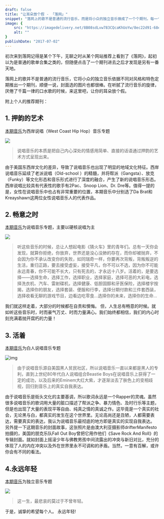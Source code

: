 ```yaml
---
draft: false
title: "让耳朵放个假 - 「落网」"
snippet: "落网上的歌不是普通的流行音乐，而是将小众的独立音乐做成了一个个期刊，每一个都是独具特色"
image: {
    src: "https://imagedelivery.net/8B08sdLvw783CQcaKhUoYw/8ec22d91-68e8-43ff-6aaa-793571bde300/public",
    alt: ""
}
publishDate: "2017-07-02"
---
```


初次来到落网记得是某个下午，无聊之时从某个网站推荐上看到了《落网》，起初以为是普通的歌单合集之类的，但随便点击了一个期刊进去之后才发现是另有一番天地。

落网上的歌并不是普通的流行音乐，它将小众的独立音乐依据不同对风格和特色定期推出一个期刊，顺便一说，封面选的图片也都很棒。在听腻了流行音乐的旋律，厌倦了千篇一律的口水歌的时候，来这里吧，让你的耳朵放个假。

附上个人的推荐期刊：

## 1. 押韵的艺术

[本期音乐](http://www.luoo.net/music/621)为西岸说唱（West Coast Hip Hop）音乐专题

![](https://imagedelivery.net/8B08sdLvw783CQcaKhUoYw/9b17e1d0-8566-4a6f-fef8-94b5fd61cb00/public)

> 说唱音乐的本质是把自己内心深处的情感用简单、直接的话语通过押韵的艺术方式呈现出来。

由于美国东西岸文化的差异，导致了说唱音乐也出现了明显的地域文化特征。西岸说唱音乐延续了老派说唱（Old-school ）的精髓，并将帮派（Gangsta）、放克（Funky）等文化形态和音乐形式进行了深度的融合，产生了新的说唱音乐形态。西岸说唱比较具有代表性的歌手有2Pac、Snoop Lion、Dr. Dre等。值得一提的是，女性在说唱音乐中也占有非常重要的位置，本期音乐中分别选了Da Brat和Kreayshawn这两位女性说唱音乐人的代表作品。

## 2. 畅意之时

[本期音乐](http://www.luoo.net/music/650)为说唱音乐专题，主要以硬核说唱为主

![](https://imagedelivery.net/8B08sdLvw783CQcaKhUoYw/6148c1f4-22ec-4eb6-82f5-749aadf37300/public)

> 听这些音乐的时候，总让人想起电影《猜火车》里的青年们。总有一天你会发现，就算你拒绝，你放弃，世界还是没心没肺的存在，而你却被抛弃，不会因为你不承认改变你的失败，如同瑞奇一样，你要再次背叛，背叛叛逆的生活，重归正路，要去接受虚妄，接受平凡，你不可以不选，因为你不可能永远青春，你不可能不长大，只有死去的，才永远十八岁。活着的，是要选择——选择生命，选择工作，选择职业，选择家庭，选择可恶的大彩电，选择洗衣机、汽车、雷射碟机，选择健康、低胆固醇和牙医保险，选择楼宇按揭，选择你的朋友，选择套装、便服和行李，选择分期付款和三件套西装，选择收看无聊的游戏节目，边看边吃零食...选择你的未来，选择你的生命...

我们就这样走着，大部分的时候都在自责和懊悔。
但，人生总有畅意的时候。就如听这些音乐时，时而豪气万丈、时而力量满心。我们始终都相信，我们的内心时刻充满着抛开腐朽的力量！

## 3. 活着

[本期音乐](http://www.luoo.net/music/798)为白人说唱音乐专题

![img](https://imagedelivery.net/8B08sdLvw783CQcaKhUoYw/5614379f-e6af-480c-ec4c-5b994d092000/public)

> 由于说唱音乐源自美国黑人贫民社区，所以说唱音乐一直以来都是黑人的专利，直到上世纪80年代白人说唱组合Beastie Boys在说唱音乐上获得了一定的成功，以及后来的Eminem大红大紫，才逐渐淡去了肤色上的变相歧视，回归到音乐上的真实自我表达。

由于说唱音乐是街头文化的主要基调，所以歌词永远是一个Rapper的灵魂。虽然很多说唱音乐的歌词用大量的脏口描述了帮派之争、暴力情色、及时行乐等主题，但是也出现了大量的表现平等自由、纯真之情的真诚之作。这毕竟是一个真实的社会，无论黑与白，都真实的发生在这个世界里。无论高尚还是丑陋，人都需要表达，需要真实的表达，我认为说唱音乐最彻底的地方即是真实的实现自我表达。
另外提一下这期音乐的封面故事，这张照片是由澳大利亚摄影师drifterManifesto拍摄的，美国的朋克乐队Fall Out Boy曾把它用作他们《Save Rock And Roll》的专辑封面。就如封面上摇滚少年与佛教男孩中间流露出的冲突与新旧对比，充分的体现了人的内在冲突以及外在世界里永不可调和的矛盾。当然，一意有百解，或许你会有不同的看法。

## 4.永远年轻

[本期音乐](http://www.luoo.net/music/643)为独立音乐专题

![](https://imagedelivery.net/8B08sdLvw783CQcaKhUoYw/9662b591-d098-4280-3c48-c390366a8700/public)

> 这一生，最悲哀的莫过于不曾年轻。

于是，诚挚的希望每个人。
永远年轻!

